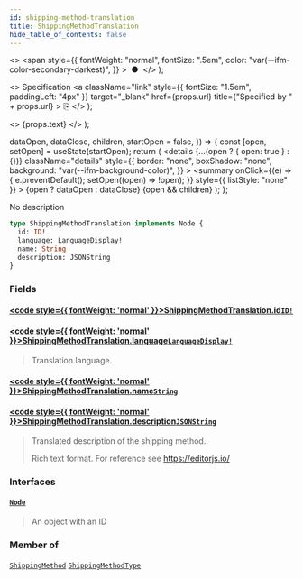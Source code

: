 ```yaml
---
id: shipping-method-translation
title: ShippingMethodTranslation
hide_table_of_contents: false
---
```


  <>
    <span
      style={{
        fontWeight: "normal",
        fontSize: ".5em",
        color: "var(--ifm-color-secondary-darkest)",
      }}
    >
      &nbsp;●&nbsp;
    </span>
  </>
);

  <>
    Specification
    <a
      className="link"
      style={{ fontSize: "1.5em", paddingLeft: "4px" }}
      target="\_blank"
      href={props.url}
      title={"Specified by " + props.url}
    >
      ⎘
    </a>
  </>
);

  <>
    <span className={props.class}>{props.text}</span>
  </>
);


  dataOpen,
  dataClose,
  children,
  startOpen = false,
}) => {
  const [open, setOpen] = useState(startOpen);
  return (
    <details
      {...(open ? { open: true } : {})}
      className="details"
      style={{
        border: "none",
        boxShadow: "none",
        background: "var(--ifm-background-color)",
      }}
    >
      <summary
        onClick={(e) => {
          e.preventDefault();
          setOpen((open) => !open);
        }}
        style={{ listStyle: "none" }}
      >
        {open ? dataOpen : dataClose}
      </summary>
      {open && children}
    </details>
  );
};

No description

```graphql
type ShippingMethodTranslation implements Node {
  id: ID!
  language: LanguageDisplay!
  name: String
  description: JSONString
}
```

### Fields

#### [<code style={{ fontWeight: 'normal' }}>ShippingMethodTranslation.<b>id</b></code>](#)<Bullet />[`ID!`](../../../api-storefront/miscellaneous/scalars/id) <Badge class="badge badge--secondary" text="non-null"/> <Badge class="badge badge--secondary" text="scalar"/>

>

#### [<code style={{ fontWeight: 'normal' }}>ShippingMethodTranslation.<b>language</b></code>](#)<Bullet />[`LanguageDisplay!`](../../../api-storefront/miscellaneous/objects/language-display) <Badge class="badge badge--secondary" text="non-null"/> <Badge class="badge badge--secondary" text="object"/>

> Translation language.

#### [<code style={{ fontWeight: 'normal' }}>ShippingMethodTranslation.<b>name</b></code>](#)<Bullet />[`String`](../../../api-storefront/miscellaneous/scalars/string) <Badge class="badge badge--secondary" text="scalar"/>

>

#### [<code style={{ fontWeight: 'normal' }}>ShippingMethodTranslation.<b>description</b></code>](#)<Bullet />[`JSONString`](../../../api-storefront/miscellaneous/scalars/jsonstring) <Badge class="badge badge--secondary" text="scalar"/>

> Translated description of the shipping method.
>
> Rich text format. For reference see https://editorjs.io/

### Interfaces

#### [`Node`](../../../api-storefront/miscellaneous/interfaces/node) <Badge class="badge badge--secondary" text="interface"/>

> An object with an ID

### Member of

[`ShippingMethod`](../../../api-storefront/shipping/objects/shipping-method) <Badge class="badge badge--secondary" text="object"/><Bullet />[`ShippingMethodType`](../../../api-storefront/shipping/objects/shipping-method-type) <Badge class="badge badge--secondary" text="object"/>
